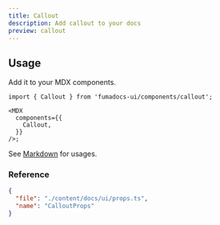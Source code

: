 ```yaml
---
title: Callout
description: Add callout to your docs
preview: callout
---
```


## Usage

Add it to your MDX components.

```tsx
import { Callout } from 'fumadocs-ui/components/callout';

<MDX
  components={{
    Callout,
  }}
/>;
```

See [Markdown](/docs/ui/markdown#callouts) for usages.

### Reference

```json doc-gen:typescript
{
  "file": "./content/docs/ui/props.ts",
  "name": "CalloutProps"
}
```
